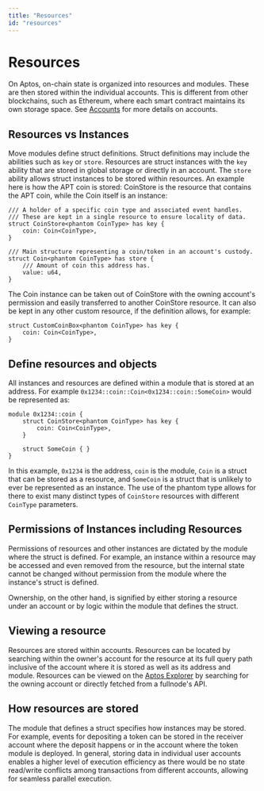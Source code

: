 ```yaml
---
title: "Resources"
id: "resources"
---
```


# Resources

On Aptos, on-chain state is organized into resources and modules. These are then stored within the individual accounts. This is different from other blockchains, such as Ethereum, where each smart contract maintains its own storage space. See [Accounts](accounts.mdx) for more details on accounts.

## Resources vs Instances

Move modules define struct definitions. Struct definitions may include the abilities such as `key` or `store`. Resources are struct instances with the `key` ability that are stored in global storage or directly in an account. The `store` ability allows struct instances to be stored within resources. An example here is how the APT coin is stored: CoinStore is the resource that contains the APT coin, while the Coin itself is an instance:

```move
/// A holder of a specific coin type and associated event handles.
/// These are kept in a single resource to ensure locality of data.
struct CoinStore<phantom CoinType> has key {
    coin: Coin<CoinType>,
}

/// Main structure representing a coin/token in an account's custody.
struct Coin<phantom CoinType> has store {
    /// Amount of coin this address has.
    value: u64,
}
```

The Coin instance can be taken out of CoinStore with the owning account's permission and easily transferred to another CoinStore resource. It can also be kept in any other custom resource, if the definition allows, for example:

```move
struct CustomCoinBox<phantom CoinType> has key {
    coin: Coin<CoinType>,
}
```

## Define resources and objects

All instances and resources are defined within a module that is stored at an address. For example `0x1234::coin::Coin<0x1234::coin::SomeCoin>` would be represented as:

```move
module 0x1234::coin {
    struct CoinStore<phantom CoinType> has key {
        coin: Coin<CoinType>,
    }

    struct SomeCoin { }
}
```

In this example, `0x1234` is the address, `coin` is the module, `Coin` is a struct that can be stored as a resource, and `SomeCoin` is a struct that is unlikely to ever be represented as an instance. The use of the phantom type allows for there to exist many distinct types of `CoinStore` resources with different `CoinType` parameters.

## Permissions of Instances including Resources

Permissions of resources and other instances are dictated by the module where the struct is defined. For example, an instance within a resource may be accessed and even removed from the resource, but the internal state cannot be changed without permission from the module where the instance's struct is defined.

Ownership, on the other hand, is signified by either storing a resource under an account or by logic within the module that defines the struct.

## Viewing a resource

Resources are stored within accounts. Resources can be located by searching within the owner's account for the resource at its full query path inclusive of the account where it is stored as well as its address and module. Resources can be viewed on the [Aptos Explorer](https://explorer.aptoslabs.com/) by searching for the owning account or directly fetched from a fullnode's API.

## How resources are stored

The module that defines a struct specifies how instances may be stored. For example, events for depositing a token can be stored in the receiver account where the deposit happens or in the account where the token module is deployed. In general, storing data in individual user accounts enables a higher level of execution efficiency as there would be no state read/write conflicts among transactions from different accounts, allowing for seamless parallel execution.
